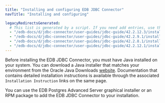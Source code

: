 ```yaml
---
title: "Installing and configuring EDB JDBC Connector"
navTitle: "Installing and configuring"

legacyRedirectsGenerated:
  # This list is generated by a script. If you need add entries, use the `legacyRedirects` key.
  - "/edb-docs/d/jdbc-connector/user-guides/jdbc-guide/42.2.12.3/installing_and_configuring_the_jdbc_connector.html"
  - "/edb-docs/d/jdbc-connector/user-guides/jdbc-guide/42.2.9.1/installing_and_configuring_the_jdbc_connector.html"
  - "/edb-docs/d/jdbc-connector/user-guides/jdbc-guide/42.2.8.1/installing_and_configuring_the_jdbc_connector.html"
  - "/edb-docs/d/jdbc-connector/user-guides/jdbc-guide/42.2.12.1/installing_and_configuring_the_jdbc_connector.html"
---
```


<div id="installing_and_configuring_the_jdbc_connector" class="registered_link"></div>

Before installing the EDB JDBC Connector, you must have Java installed on your system. You can download a Java installer that matches your environment from the Oracle Java Downloads [website](http://www.oracle.com/technetwork/java/javase/downloads/index.html). Documentation that contains detailed installation instructions is available through the associated `Installation Instruction` links on the same page.

You can use the EDB Postgres Advanced Server graphical installer or an RPM package to add the EDB JDBC Connector to your installation.


